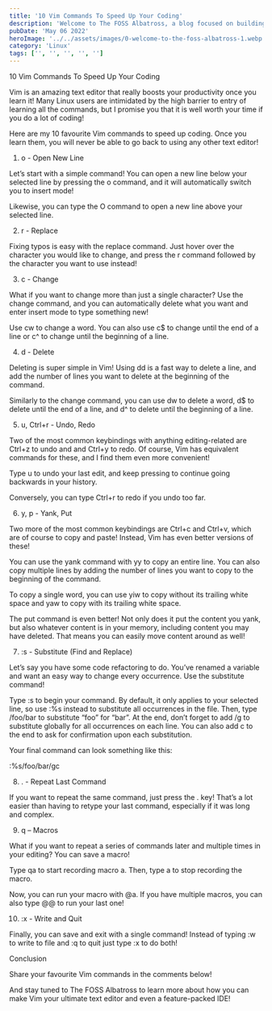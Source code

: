 ```yaml
---
title: '10 Vim Commands To Speed Up Your Coding'
description: 'Welcome to The FOSS Albatross, a blog focused on building exposure around free and open-source software!'
pubDate: 'May 06 2022'
heroImage: '../../assets/images/0-welcome-to-the-foss-albatross-1.webp'
category: 'Linux'
tags: ['', '', '', '', '']
---
```


10 Vim Commands To Speed Up Your Coding

Vim is an amazing text editor that really boosts your productivity once you learn it! Many Linux users are intimidated by the high barrier to entry of learning all the commands, but I promise you that it is well worth your time if you do a lot of coding!

Here are my 10 favourite Vim commands to speed up coding. Once you learn them, you will never be able to go back to using any other text editor!

1. o - Open New Line

Let’s start with a simple command! You can open a new line below your selected line by pressing the o command, and it will automatically switch you to insert mode!

Likewise, you can type the O command to open a new line above your selected line.

2. r - Replace

Fixing typos is easy with the replace command. Just hover over the character you would like to change, and press the r command followed by the character you want to use instead!

3. c - Change

What if you want to change more than just a single character? Use the change command, and you can automatically delete what you want and enter insert mode to type something new!

Use cw to change a word. You can also use c$ to change until the end of a line or c^ to change until the beginning of a line.

4. d - Delete

Deleting is super simple in Vim! Using dd is a fast way to delete a line, and add the number of lines you want to delete at the beginning of the command.

Similarly to the change command, you can use dw to delete a word, d$ to delete until the end of a line, and d^ to delete until the beginning of a line.

5. u, Ctrl+r - Undo, Redo

Two of the most common keybindings with anything editing-related are Ctrl+z to undo and and Ctrl+y to redo. Of course, Vim has equivalent commands for these, and I find them even more convenient!

Type u to undo your last edit, and keep pressing to continue going backwards in your history.

Conversely, you can type Ctrl+r to redo if you undo too far.

6. y, p - Yank, Put

Two more of the most common keybindings are Ctrl+c and Ctrl+v, which are of course to copy and paste! Instead, Vim has even better versions of these!

You can use the yank command with yy to copy an entire line. You can also copy multiple lines by adding the number of lines you want to copy to the beginning of the command.

To copy a single word, you can use yiw to copy without its trailing white space and yaw to copy with its trailing white space.

The put command is even better! Not only does it put the content you yank, but also whatever content is in your memory, including content you may have deleted. That means you can easily move content around as well!

7. :s - Substitute (Find and Replace)

Let’s say you have some code refactoring to do. You’ve renamed a variable and want an easy way to change every occurrence. Use the substitute command!

Type :s to begin your command. By default, it only applies to your selected line, so use :%s instead to substitute all occurrences in the file. Then, type /foo/bar to substitute “foo” for “bar”. At the end, don’t forget to add /g to substitute globally for all occurrences on each line. You can also add c to the end to ask for confirmation upon each substitution.

Your final command can look something like this:

:%s/foo/bar/gc

8. . - Repeat Last Command

If you want to repeat the same command, just press the . key! That’s a lot easier than having to retype your last command, especially if it was long and complex.

9. q – Macros

What if you want to repeat a series of commands later and multiple times in your editing? You can save a macro!

Type qa to start recording macro a. Then, type a to stop recording the macro.

Now, you can run your macro with @a. If you have multiple macros, you can also type @@ to run your last one!

10. :x - Write and Quit

Finally, you can save and exit with a single command! Instead of typing :w to write to file and :q to quit just type :x to do both!

Conclusion

Share your favourite Vim commands in the comments below!

And stay tuned to The FOSS Albatross to learn more about how you can make Vim your ultimate text editor and even a feature-packed IDE!
